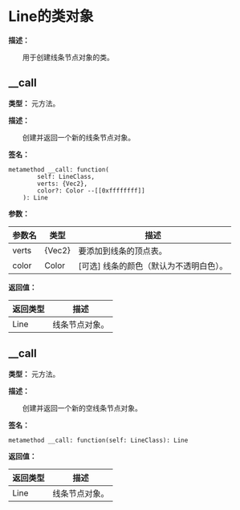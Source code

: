
# Line的类对象

**描述：**

&emsp;&emsp;用于创建线条节点对象的类。

## __call

**类型：** 元方法。

**描述：**

&emsp;&emsp;创建并返回一个新的线条节点对象。

**签名：**
```tl
metamethod __call: function(
		self: LineClass,
		verts: {Vec2},
		color?: Color --[[0xffffffff]]
	): Line
```

**参数：**

| 参数名 | 类型 | 描述 |
| --- | --- | --- |
| verts | \{Vec2} | 要添加到线条的顶点表。 |
| color | Color | [可选] 线条的颜色（默认为不透明白色）。 |

**返回值：**

| 返回类型 | 描述 |
| --- | --- |
| Line | 线条节点对象。 |

## __call

**类型：** 元方法。

**描述：**

&emsp;&emsp;创建并返回一个新的空线条节点对象。

**签名：**
```tl
metamethod __call: function(self: LineClass): Line
```

**返回值：**

| 返回类型 | 描述 |
| --- | --- |
| Line | 线条节点对象。 |